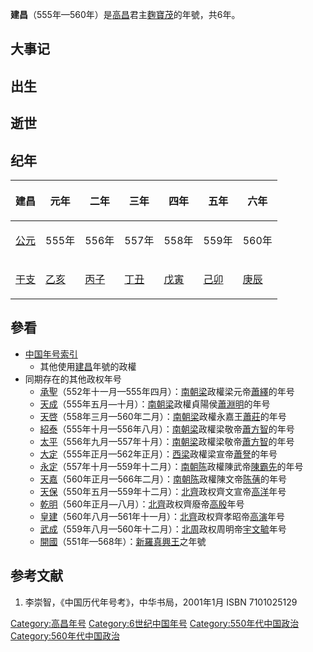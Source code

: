{{Refimprove|time=2020-07-28T23:57:48+00:00}}
{{Eranamebox|年号=建昌
|起讫时间= 555年—560年
|政权= 高昌
|帝王= 麴寶茂
|历时= 6年
|timeline= <timeline>
ImageSize  = width:200 height:50
PlotArea   = width:180 height:30 left:10 bottom:20
TimeAxis   = orientation:horizontal
DateFormat = yyyy
Period     = from:439 till:640
AlignBars  = early
ScaleMajor = increment:29 start:439
Colors =
  id:canvas value:rgb(1,1,0.85)
BackgroundColors = canvas:canvas
PlotData =
  width:15 color:white
  bar:era from:start till:end
  bar:era from:439 till:581 color:green
  bar:era from:501 till:640 color:black
  bar:era from:555 till:560 color:red
  bar:era from:555 till:560 color:blue
</timeline>
|说明= <span style="color: blue">建昌</span>在<span style="color: green">北朝</span>、'''麴氏高昌'''和<span style="color: red">麴寶茂</span>时期的位置。
}}

'''建昌'''（555年—560年）是[[高昌|高昌]]君主[[麴寶茂|麴寶茂]]的年號，共6年。

==大事记==
==出生==
==逝世==
==纪年==
{| class="wikitable"  style="text-align:center;"
!建昌||元年||二年||三年||四年||五年||六年
|-
![[公元纪年|公元]]
|555年||556年||557年||558年||559年||560年
|-
![[干支纪年|干支]]
|[[乙亥|乙亥]]||[[丙子|丙子]]||[[丁丑|丁丑]]||[[戊寅|戊寅]]||[[己卯|己卯]]||[[庚辰|庚辰]]
|}

==參看==
*[[中国年号索引|中国年号索引]]
**其他使用[[建昌|建昌]]年號的政權
*同期存在的其他政权年号
**[[承聖|承聖]]（552年十一月—555年四月）：[[南朝梁|南朝梁]]政權梁元帝[[蕭繹|蕭繹]]的年号
**[[天成_(蕭淵明)|天成]]（555年五月—十月）：[[南朝梁|南朝梁]]政權貞陽侯[[蕭淵明|蕭淵明]]的年号
**[[天启_(萧庄)|天啓]]（558年三月—560年二月）：[[南朝梁|南朝梁]]政權永嘉王[[蕭莊|蕭莊]]的年号
**[[紹泰|紹泰]]（555年十月—556年八月）：[[南朝梁|南朝梁]]政權梁敬帝[[蕭方智|蕭方智]]的年号
**[[太平_(萧方智)|太平]]（556年九月—557年十月）：[[南朝梁|南朝梁]]政權梁敬帝[[蕭方智|蕭方智]]的年号
**[[大定_(萧詧)|大定]]（555年正月—562年正月）：[[西梁|西梁]]政權梁宣帝[[蕭詧|蕭詧]]的年号
**[[永定_(陈霸先)|永定]]（557年十月—559年十二月）：[[南朝陈|南朝陈]]政權陳武帝[[陳霸先|陳霸先]]的年号
**[[天嘉|天嘉]]（560年正月—566年二月）：[[南朝陈|南朝陈]]政權陳文帝[[陈蒨|陈蒨]]的年号
**[[天保_(高洋)|天保]]（550年五月—559年十二月）：[[北齊|北齊]]政权齊文宣帝[[高洋|高洋]]年号
**[[乾明|乾明]]（560年正月—八月）：[[北齊|北齊]]政权齊廢帝[[高殷|高殷]]年号
**[[皇建_(高演)|皇建]]（560年八月—561年十一月）：[[北齊|北齊]]政权齊孝昭帝[[高演|高演]]年号
**[[武成_(宇文毓)|武成]]（559年八月—560年十二月）：[[北周|北周]]政权周明帝[[宇文毓|宇文毓]]年号
**[[開國_(新羅)|開國]]（551年—568年）：[[新羅|新羅]][[新羅真興王|真興王]]之年號

==参考文献==
#李崇智，《中国历代年号考》，中华书局，2001年1月 ISBN 7101025129

{{年号|[[和平_(高昌)|和平]]|[[中国年号索引|高昌年号]]|[[延昌_(麴乾固)|延昌]]}}
{{高昌年号}}
[[Category:高昌年号|Category:高昌年号]]
[[Category:6世纪中国年号|Category:6世纪中国年号]]
[[Category:550年代中国政治|Category:550年代中国政治]]
[[Category:560年代中国政治|Category:560年代中国政治]]